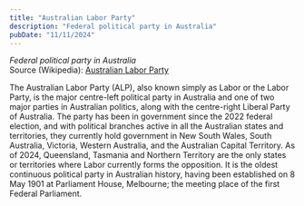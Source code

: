 ```yaml
---
title: "Australian Labor Party"
description: "Federal political party in Australia"
pubDate: "11/11/2024"
---
```


*Federal political party in Australia*  
Source (Wikipedia): [Australian Labor Party][1]

The Australian Labor Party (ALP), also known simply as Labor or the Labor Party, is the major centre-left political party in Australia and one of two major parties in Australian politics, along with the centre-right Liberal Party of Australia. The party has been in government since the 2022 federal election, and with political branches active in all the Australian states and territories, they currently hold government in New South Wales, South Australia, Victoria, Western Australia, and the Australian Capital Territory. As of 2024, Queensland, Tasmania and Northern Territory are the only states or territories where Labor currently forms the opposition. It is the oldest continuous political party in Australian history, having been established on 8 May 1901 at Parliament House, Melbourne; the meeting place of the first Federal Parliament.

[1]: https://en.wikipedia.org/wiki/Australian_Labor_Party
